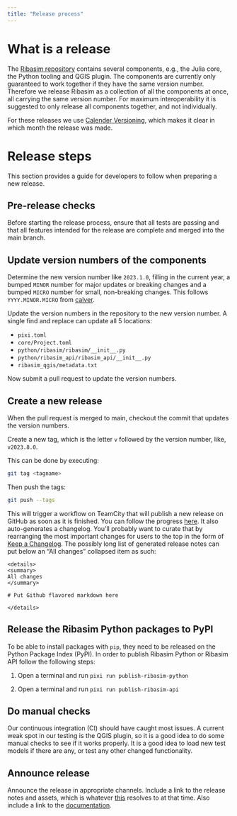```yaml
---
title: "Release process"
---
```


# What is a release

The [Ribasim repository](https://github.com/Deltares/Ribasim) contains several components, e.g., the Julia core, the Python tooling and QGIS plugin.
The components are currently only guaranteed to work together if they have the same version number.
Therefore we release Ribasim as a collection of all the components at once, all carrying the same version number.
For maximum interoperability it is suggested to only release all components together, and not individually.

For these releases we use [Calender Versioning](https://calver.org/), which makes it clear in which month the release was made.

# Release steps

This section provides a guide for developers to follow when preparing a new release.

## Pre-release checks

Before starting the release process, ensure that all tests are passing and that all features intended for the release are complete and merged into the main branch.

## Update version numbers of the components

Determine the new version number like `2023.1.0`, filling in the current year, a bumped `MINOR` number for major updates or breaking changes and a bumped `MICRO` number for small, non-breaking changes.
This follows `YYYY.MINOR.MICRO` from [calver](https://calver.org/).

Update the version numbers in the repository to the new version number.
A single find and replace can update all 5 locations:

- `pixi.toml`
- `core/Project.toml`
- `python/ribasim/ribasim/__init__.py`
- `python/ribasim_api/ribasim_api/__init__.py`
- `ribasim_qgis/metadata.txt`

Now submit a pull request to update the version numbers.

## Create a new release

When the pull request is merged to main, checkout the commit that updates the version numbers.

Create a new tag, which is the letter `v` followed by the version number, like, `v2023.8.0`.

This can be done by executing:
```bash
git tag <tagname>
```
Then push the tags:
```bash
git push --tags
```

This will trigger a workflow on TeamCity that will publish a new release on GitHub as soon as it is finished.
You can follow the progress [here](https://dpcbuild.deltares.nl/buildConfiguration/Ribasim_Ribasim_MakeGitHubRelease?mode=builds).
It also auto-generates a changelog.
You'll probably want to curate that by rearranging the most important changes for users to the top in the form of [Keep a Changelog](https://keepachangelog.com/en/1.0.0/).
The possibly long list of generated release notes can put below an "All changes" collapsed item as such:

```
<details>
<summary>
All changes
</summary>

# Put Github flavored markdown here

</details>

```

## Release the Ribasim Python packages to PyPI

To be able to install packages with `pip`, they need to be released on the Python Package Index (PyPI).
In order to publish Ribasim Python or Ribasim API follow the following steps:

1) Open a terminal and run `pixi run publish-ribasim-python`

2) Open a terminal and run `pixi run publish-ribasim-api`

## Do manual checks

Our continuous integration (CI) should have caught most issues.
A current weak spot in our testing is the QGIS plugin, so it is a good idea to do some manual checks to see if it works properly.
It is a good idea to load new test models if there are any, or test any other changed functionality.

## Announce release

Announce the release in appropriate channels.
Include a link to the release notes and assets, which is whatever [this](https://github.com/Deltares/Ribasim/releases/latest) resolves to at that time.
Also include a link to the [documentation](https://deltares.github.io/Ribasim/).
